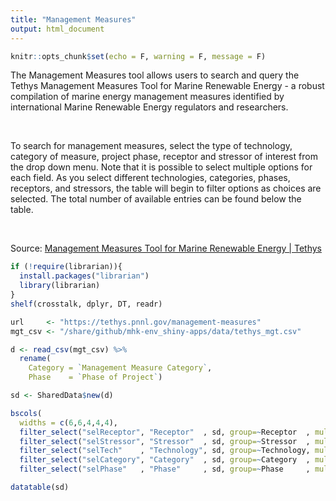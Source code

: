 ```yaml
---
title: "Management Measures"
output: html_document
---
```


```r
knitr::opts_chunk$set(echo = F, warning = F, message = F)
```
The Management Measures tool allows users to search and query the Tethys Management Measures Tool for Marine Renewable Energy - a robust compilation of marine energy management measures identified by international Marine Renewable Energy regulators and researchers.

<br>

To search for management measures, select the type of technology, category of measure, project phase, receptor and stressor of interest from the drop down menu. Note that it is possible to select multiple options for each field. As you select different technologies, categories, phases, receptors, and stressors, the table will begin to filter options as choices are selected. The total number of available entries can be found below the table. 

<br>

Source: <a href="https://tethys.pnnl.gov/management-measures" target="_blank">Management Measures Tool for Marine Renewable Energy | Tethys</a>

```r
if (!require(librarian)){
  install.packages("librarian")
  library(librarian)
}
shelf(crosstalk, dplyr, DT, readr)

url     <- "https://tethys.pnnl.gov/management-measures"
mgt_csv <- "/share/github/mhk-env_shiny-apps/data/tethys_mgt.csv"

d <- read_csv(mgt_csv) %>% 
  rename(
    Category = `Management Measure Category`,
    Phase    = `Phase of Project`)
```

```r
sd <- SharedData$new(d)

bscols(
  widths = c(6,6,4,4,4),
  filter_select("selReceptor", "Receptor"  , sd, group=~Receptor  , multiple = T),
  filter_select("selStressor", "Stressor"  , sd, group=~Stressor  , multiple = T),
  filter_select("selTech"    , "Technology", sd, group=~Technology, multiple = T),
  filter_select("selCategory", "Category"  , sd, group=~Category  , multiple = T),
  filter_select("selPhase"   , "Phase"     , sd, group=~Phase     , multiple = T))

datatable(sd)
```